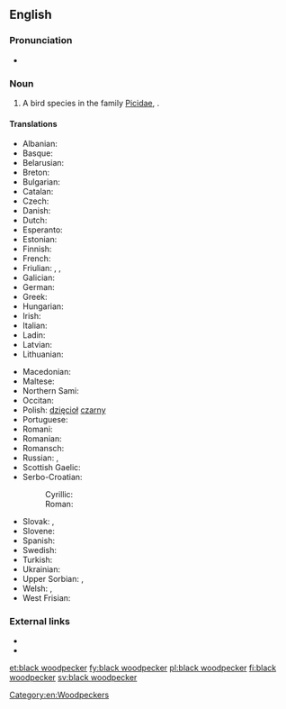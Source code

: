 ==English==

===Pronunciation===
* {{IPA|/ˈblækˈwʊdpɛkə(ɹ)/|lang=en}}

===Noun===
{{en-noun|head=[[black]] [[woodpecker]]}}

# A bird species in the family [[Picidae]], {{taxlink|Dryocopus martius|species|noshow=1}}.

====Translations====
{{trans-top|''Dryocopus martius''}}
* Albanian: {{t|sq|qukapiku i zi}}
* Basque: {{t|eu|okil beltz}}
* Belarusian: {{t|be|жауна}}
* Breton: {{t|br|speg du}}
* Bulgarian: {{t|bg|черен кълвач|tr=čeren k"lvač}}
* Catalan: {{t|ca|picot negre}}
* Czech: {{t+|cs|datel}}
* Danish: {{t|da|sortspætte|c}}
* Dutch: {{t|nl|zwarte specht|m}}
* Esperanto: {{t|eo|nigra pego}}
* Estonian: {{t|et|musträhn}}
* Finnish: {{t+|fi|palokärki}}
* French: {{t+|fr|pic noir}}
* Friulian: {{t|fur|pic neri}}, {{t|fur|pic}}, {{t|fur|picot}}
* Galician: {{t|gl|peto}}
* German: {{t+|de|Schwarzspecht}}
* Greek: {{t|el|μαυροτσικλιτάρα}}
* Hungarian: {{t|hu|fekete harkály}}
* Irish: {{t|ga|cnagaire dubh}}
* Italian: {{t|it|picchio nero|m}}
* Ladin: {{t|lld|becalen fosch}}
* Latvian: {{t|lv|melnā dzilna}}
* Lithuanian: {{t|lt|juodoji meleta}}
{{trans-mid}}
* Macedonian: {{t|mk|црн клукаjдрвец|tr=crn klukajdrvec}}
* Maltese: {{t|mt|bulebbiet aħdar}}
* Northern Sami: {{t|se|ruovddagas}}
* Occitan: {{t|oc|pic negre}}
* Polish: [[dzięcioł]] [[czarny]] {{g|m}}
* Portuguese: {{t|pt|peto preto}}
* Romani: {{t|rom|kalo-chuplitari|m}} {{t|rom|kali-chiplitarka|f}}
* Romanian: {{t|ro|ciocănitoare neagră}}
* Romansch: {{t|rm|pitgalain nair}}
* Russian: {{t+|ru|желна́}}, {{t|ru|чёрный дя́тел|m}}
* Scottish Gaelic: {{t|gd|cnag dhubh}}
* Serbo-Croatian:
*: Cyrillic: {{t|sh|црна жуна|sc=Cyrl}}
*: Roman: {{t+|sh|crna žuna|sc=Latn}}
* Slovak: {{t|sk|ďateľ čierny}}, {{t|sk|tesár čierny}}
* Slovene: {{t|sl|črna žolna}}
* Spanish: {{t|es|pito negro|m}}
* Swedish: {{t+|sv|spillkråka|c}}
* Turkish: {{t+|tr|kara ağaçkakan}}
* Ukrainian: {{t|uk|жовна|tr=žovna}}
* Upper Sorbian: {{t|hsb|čorny dypornak}}, {{t|hsb|čorny dypak}}
* Welsh: {{t|cy|cnocell ddu}}, {{t|cy|coblyn du}}
* West Frisian: {{t|fy|swarte spjocht}}
{{trans-bottom}}

===External links===
* {{pedialite}}
* {{specieslite|Dryocopus martius}}

[[Category:en:Woodpeckers]]

[[et:black woodpecker]]
[[fy:black woodpecker]]
[[pl:black woodpecker]]
[[fi:black woodpecker]]
[[sv:black woodpecker]]